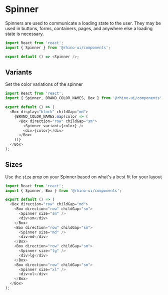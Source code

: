 
<Meta title="Components/Spinner/Codesandbox" />

# Spinner

Spinners are used to communicate a loading state to the user.
They may be used in buttons, forms, containers, pages,
and anywhere else a loading state is necessary.

```js codesandbox=rhinolabs-components
import React from 'react';
import { Spinner } from '@rhino-ui/components';

export default () => <Spinner />;
```

## Variants

Set the color variations of the spinner

```js codesandbox=rhinolabs-components
import React from 'react';
import { Spinner, BRAND_COLOR_NAMES, Box } from '@rhino-ui/components';

export default () => (
  <Box display="block" childGap="md">
    {BRAND_COLOR_NAMES.map(color => (
      <Box direction="row" childGap="sm">
        <Spinner variant={color} />
        <div>{color}</div>
      </Box>
    ))}
  </Box>
);
```

## Sizes

Use the `size` prop on your Spinner based on what's a best fit for your layout

```js codesandbox=rhinolabs-components
import React from 'react';
import { Spinner, Box } from '@rhino-ui/components';

export default () => (
  <Box direction="row" childGap="md">
    <Box direction="row" childGap="sm">
      <Spinner size="sm" />
      <div>sm</div>
    </Box>
    <Box direction="row" childGap="sm">
      <Spinner size="md" />
      <div>md</div>
    </Box>
    <Box direction="row" childGap="sm">
      <Spinner size="lg" />
      <div>lg</div>
    </Box>
    <Box direction="row" childGap="sm">
      <Spinner size="xl" />
      <div>xl</div>
    </Box>
  </Box>
);
```
